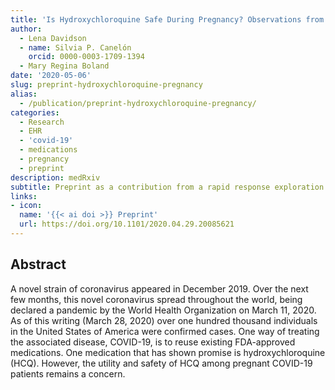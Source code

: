 ```yaml
---
title: 'Is Hydroxychloroquine Safe During Pregnancy? Observations from Penn Medicine'
author:
  - Lena Davidson
  - name: Silvia P. Canelón
    orcid: 0000-0003-1709-1394
  - Mary Regina Boland
date: '2020-05-06'
slug: preprint-hydroxychloroquine-pregnancy
alias:
  - /publication/preprint-hydroxychloroquine-pregnancy/
categories:
  - Research
  - EHR
  - 'covid-19'
  - medications
  - pregnancy
  - preprint
description: medRxiv
subtitle: Preprint as a contribution from a rapid response exploration of hydroxychloroquine effects on pregnancy-related outcomes
links:
- icon: 
  name: '{{< ai doi >}} Preprint'
  url: https://doi.org/10.1101/2020.04.29.20085621
---
```


## Abstract

A novel strain of coronavirus appeared in December 2019. Over the next few months, this novel coronavirus spread throughout the world, being declared a pandemic by the World Health Organization on March 11, 2020. As of this writing (March 28, 2020) over one hundred thousand individuals in the United States of America were confirmed cases. One way of treating the associated disease, COVID-19, is to reuse existing FDA-approved medications. One medication that has shown promise is hydroxychloroquine (HCQ). However, the utility and safety of HCQ among pregnant COVID-19 patients remains a concern.
